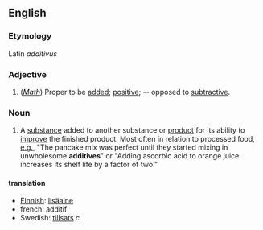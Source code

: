 ==English==

===Etymology===
Latin ''additivus''

===Adjective===
#(''[[Math]]'') Proper to be [[add]]ed; [[positive]]; -- opposed to [[subtractive]].

===Noun===
#A [[substance]] added to another substance or [[product]] for its ability to [[improve]] the finished product. Most often in relation to processed food, [[e.g.]], "The pancake mix was perfect until they started mixing in unwholesome '''additives'''" or "Adding ascorbic acid to orange juice increases its shelf life by a factor of two."

====translation ====
* [[Finnish]]: [[lisäaine]]
* french: additif
* Swedish: [[tillsats]] ''c''